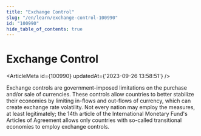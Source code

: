 ```yaml
---
title: "Exchange Control"
slug: "/en/learn/exchange-control-100990"
id: "100990"
hide_table_of_contents: true
---
```



# Exchange Control

<ArticleMeta id={100990} updatedAt={'2023-09-26 13:58:51'} />
<div className='border-solid border-b border-t-0 my-4 border-[var(--ifm-color-gray-300)]' />

Exchange controls are government-imposed limitations on the purchase and/or sale of currencies. These controls allow countries to better stabilize their economies by limiting in-flows and out-flows of currency, which can create exchange rate volatility. Not every nation may employ the measures, at least legitimately; the 14th article of the International Monetary Fund's Articles of Agreement allows only countries with so-called transitional economies to employ exchange controls.
